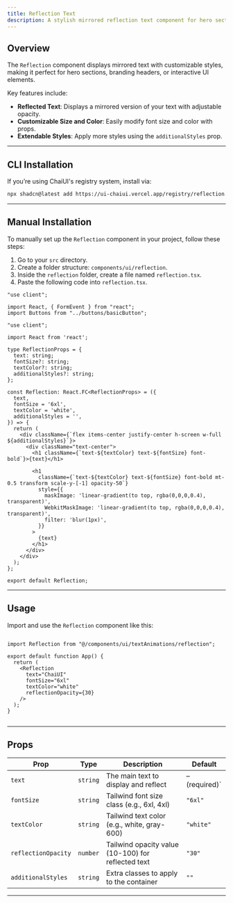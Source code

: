 ```yaml
---
title: Reflection Text
description: A stylish mirrored reflection text component for hero sections or branding.
---
```



## Overview

The `Reflection` component displays mirrored text with customizable styles, making it perfect for hero sections, branding headers, or interactive UI elements.

Key features include:

- **Reflected Text**: Displays a mirrored version of your text with adjustable opacity.
- **Customizable Size and Color**: Easily modify font size and color with props.
- **Extendable Styles**: Apply more styles using the `additionalStyles` prop.

<ComponentPreview code={reflectionTextCode}>
  <Reflection text="ChaiUI" />
</ComponentPreview>

---

## CLI Installation

If you’re using ChaiUI's registry system, install via:

```bash
npx shadcn@latest add https://ui-chaiui.vercel.app/registry/reflection.json
```

---
## Manual Installation

To manually set up the `Reflection` component in your project, follow these steps:

1. Go to your `src` directory.
2. Create a folder structure: `components/ui/reflection`.
3. Inside the `reflection` folder, create a file named `reflection.tsx`.
4. Paste the following code into `reflection.tsx`.

```tsx
"use client";

import React, { FormEvent } from "react";
import Buttons from "../buttons/basicButton";

"use client";

import React from 'react';

type ReflectionProps = {
  text: string;
  fontSize?: string;
  textColor?: string;
  additionalStyles?: string;
};

const Reflection: React.FC<ReflectionProps> = ({
  text,
  fontSize = '6xl',
  textColor = 'white',
  additionalStyles = '',
}) => {
  return (
    <div className={`flex items-center justify-center h-screen w-full ${additionalStyles}`}>
      <div className="text-center">
        <h1 className={`text-${textColor} text-${fontSize} font-bold`}>{text}</h1>

        <h1
          className={`text-${textColor} text-${fontSize} font-bold mt-0.5 transform scale-y-[-1] opacity-50`}
          style={{
            maskImage: 'linear-gradient(to top, rgba(0,0,0,0.4), transparent)',
            WebkitMaskImage: 'linear-gradient(to top, rgba(0,0,0,0.4), transparent)',
            filter: 'blur(1px)',
          }}
        >
          {text}
        </h1>
      </div>
    </div>
  );
};

export default Reflection;

```
---

## Usage
Import and use the `Reflection` component like this:
```tsx

import Reflection from "@/components/ui/textAnimations/reflection";

export default function App() {
  return (
    <Reflection
      text="ChaiUI"
      fontSize="6xl"
      textColor="white"
      reflectionOpacity={30}
    />
  );
}


```
---

## Props

| **Prop**    | **Type**   | **Description**                                  | **Default**                  |
|-------------|------------|--------------------------------------------------|------------------------------|
| `text`     | `string`   | The main text to display and reflect              |   –(required)`               |
| `fontSize` | `string`   | Tailwind font size class (e.g., 6xl, 4xl)         | `"6xl"`                      |
| `textColor` | `string`   | Tailwind text color (e.g., white, gray-600)        | `"white"`                  |
| `reflectionOpacity` | `number`   | Tailwind opacity value (10-100) for reflected text         | `"30"`     |
| `additionalStyles` | `string`   | Extra classes to apply to the container         | `""`     |

---